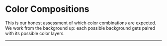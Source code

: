 
<Meta title="Design Tokens/Dark/Color Compositions" />

# Color Compositions

This is our honest assessment of which color combinations are expected. We work from the background up: each possible background gets paired with its possible color layers.

---

<ColorCompositions tokens={dictionary} />

